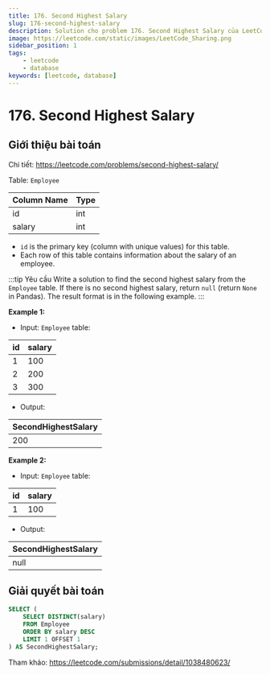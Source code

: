 ```yaml
---
title: 176. Second Highest Salary
slug: 176-second-highest-salary
description: Solution cho problem 176. Second Highest Salary của LeetCode
image: https://leetcode.com/static/images/LeetCode_Sharing.png
sidebar_position: 1
tags:
    - leetcode
    - database
keywords: [leetcode, database]
---
```


# 176. Second Highest Salary

## Giới thiệu bài toán

Chi tiết: https://leetcode.com/problems/second-highest-salary/

Table: `Employee`

| Column Name | Type |
| ----------- | ---- |
| id          | int  |
| salary      | int  |

- `id` is the primary key (column with unique values) for this table.
- Each row of this table contains information about the salary of an employee.
 
:::tip Yêu cầu
Write a solution to find the second highest salary from the `Employee` table. If there is no second highest salary, return `null` (return `None` in Pandas). The result format is in the following example.
:::

**Example 1:**

- Input: `Employee` table:

| id | salary |
| -- | ------ |
| 1  | 100    |
| 2  | 200    |
| 3  | 300    |

- Output: 

| SecondHighestSalary |
| ------------------- |
| 200                 |

**Example 2:**

- Input: `Employee` table:

| id | salary |
| -- | ------ |
| 1  | 100    |

- Output: 

| SecondHighestSalary |
| ------------------- |
| null                |

## Giải quyết bài toán

```sql
SELECT (
    SELECT DISTINCT(salary) 
    FROM Employee 
    ORDER BY salary DESC 
    LIMIT 1 OFFSET 1
) AS SecondHighestSalary;
```

Tham khảo: https://leetcode.com/submissions/detail/1038480623/
